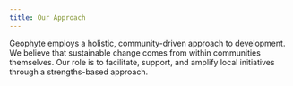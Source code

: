 ```yaml
---
title: Our Approach
---
```


Geophyte employs a holistic, community-driven approach to development. We believe
that sustainable change comes from within communities themselves. Our role is to
facilitate, support, and amplify local initiatives through a strengths-based approach.
